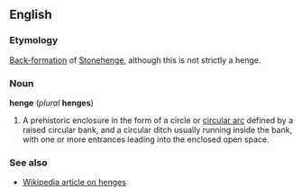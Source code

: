 ==English==
===Etymology===
[[Back-formation]] of [[w:en:Stonehenge|Stonehenge]], although this is not strictly a henge.

===Noun===
'''henge''' (''plural'' '''henges''')

#A prehistoric enclosure in the form of a circle or [[circular arc]] defined by a raised circular bank, and a circular ditch usually running inside the bank, with one or more entrances leading into the enclosed open space.

===See also===
*[[w:en:Henge|Wikipedia article on henges]]